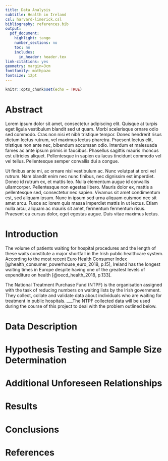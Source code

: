 ```yaml
---
title: Data Analysis
subtitle: Health in Ireland
csl: harvard-limerick.csl
bibliography: references.bib
output:
  pdf_document: 
    highlight: tango
    number_sections: no
    toc: no
    includes:
      in_header: header.tex
link-citations: yes
geometry: margin=3cm
fontfamily: mathpazo
fontsize: 12pt
---
```

\setcounter{page}{1}
```r
knitr::opts_chunk$set(echo = TRUE)
```

\begingroup
\setlength{\tabcolsep}{15pt} 
\renewcommand{\arraystretch}{1.5} 
  \begin{tabular}[]{@{}ll@{}}
    \bf Title:      & Trends in Irish hospital waiting list figures \\
    \bf Author:     & Danny Regan \\
    \bf Supervisor: & Dr James Connolly \\
    \bf Degree:     & MSc in Big Data Analytics \\
    \bf Module:     & Data Science \\
    \bf Github:     & \url{https://github.com/ancodia/hospital_waiting_lists}
  \end{tabular}
\endgroup

# Abstract
 Lorem ipsum dolor sit amet, consectetur adipiscing elit. Quisque at turpis eget ligula vestibulum blandit sed ut quam. Morbi scelerisque ornare odio sed commodo. Cras non nisi et nibh tristique tempor. Donec hendrerit risus dictum lectus rutrum, vel maximus lectus pharetra. Praesent lectus elit, tristique non ante nec, bibendum accumsan odio. Interdum et malesuada fames ac ante ipsum primis in faucibus. Phasellus sagittis mauris rhoncus est ultricies aliquet. Pellentesque in sapien eu lacus tincidunt commodo vel vel tellus. Pellentesque semper convallis dui a congue.

Ut finibus ante mi, ac ornare nisl vestibulum ac. Nunc volutpat at orci vel rutrum. Nam blandit enim nec nunc finibus, nec dignissim est imperdiet. Donec id rutrum ex, et mattis leo. Nulla elementum augue id convallis ullamcorper. Pellentesque non egestas libero. Mauris dolor ex, mattis a pellentesque sed, consectetur nec sapien. Vivamus sit amet condimentum est, sed aliquam ipsum. Nunc in ipsum sed urna aliquam euismod nec sit amet arcu. Fusce ac lorem quis massa imperdiet mattis in ut lectus. Etiam nulla arcu, aliquam ac mauris sit amet, fermentum fermentum risus. Praesent eu cursus dolor, eget egestas augue. Duis vitae maximus lectus. 

\newpage

# Introduction
The volume of patients waiting for hospital procedures and the length of these waits constitute a major shortfall in the Irish public healthcare system. According to the most recent Euro Health Consumer Index [@health_consumer_powerhouse_euro_2018, p.15], Ireland has the longest waiting times in Europe despite having one of the greatest levels of expenditure on health [@oecd_health_2018, p.133]. 

The National Treatment Purchase Fund (NTPF) is the organisation assigned with the task of reducing numbers on waiting lists by the Irish government. They collect, collate and validate data about individuals who are waiting for treatment in public hospitals. ___The NTPF collected data will be used during the course of this project to deal with the problem outlined below.

# Data Description

# Hypothesis Testing and Sample Size Determination

# Additional Unforeseen Relationships

# Results

# Conclusions

# References


